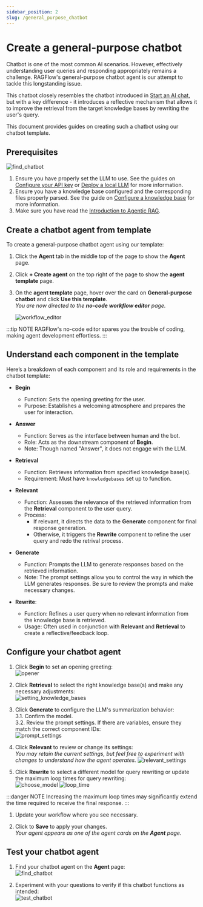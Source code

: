 ```yaml
---
sidebar_position: 2
slug: /general_purpose_chatbot
---
```


# Create a general-purpose chatbot

Chatbot is one of the most common AI scenarios. However, effectively understanding user queries and responding appropriately remains a challenge. RAGFlow's general-purpose chatbot agent is our attempt to tackle this longstanding issue.  

This chatbot closely resembles the chatbot introduced in [Start an AI chat](../start_chat.md), but with a key difference - it introduces a reflective mechanism that allows it to improve the retrieval from the target knowledge bases by rewriting the user's query.

This document provides guides on creating such a chatbot using our chatbot template.

## Prerequisites

![find_chatbot](https://github.com/user-attachments/assets/9fc6891c-7784-43b8-ab4a-3b08a9e551c4)


1. Ensure you have properly set the LLM to use. See the guides on [Configure your API key](../llm_api_key_setup.md) or [Deploy a local LLM](../deploy_local_llm.mdx) for more information.
2. Ensure you have a knowledge base configured and the corresponding files properly parsed. See the guide on [Configure a knowledge base](../configure_knowledge_base.md) for more information.
3. Make sure you have read the [Introduction to Agentic RAG](./agentic_rag_introduction.md).

## Create a chatbot agent from template

To create a general-purpose chatbot agent using our template:

1. Click the **Agent** tab in the middle top of the page to show the **Agent** page.
2. Click **+ Create agent** on the top right of the page to show the **agent template** page.
3. On the **agent template** page, hover over the card on **General-purpose chatbot** and click **Use this template**.  
   *You are now directed to the **no-code workflow editor** page.*

   ![workflow_editor](https://github.com/user-attachments/assets/9fc6891c-7784-43b8-ab4a-3b08a9e551c4)

:::tip NOTE
RAGFlow's no-code editor spares you the trouble of coding, making agent development effortless.
:::

## Understand each component in the template

Here’s a breakdown of each component and its role and requirements in the chatbot template:

- **Begin**
  - Function: Sets the opening greeting for the user.
  - Purpose: Establishes a welcoming atmosphere and prepares the user for interaction.

- **Answer**
  - Function: Serves as the interface between human and the bot.
  - Role: Acts as the downstream component of **Begin**.  
  - Note: Though named "Answer", it does not engage with the LLM.

- **Retrieval**
  - Function: Retrieves information from specified knowledge base(s).
  - Requirement: Must have `knowledgebases` set up to function.

- **Relevant**
  - Function: Assesses the relevance of the retrieved information from the **Retrieval** component to the user query.
  - Process:  
    - If relevant, it directs the data to the **Generate** component for final response generation.
    - Otherwise, it triggers the **Rewrite** component to refine the user query and redo the retrival process.

- **Generate**
  - Function: Prompts the LLM to generate responses based on the retrieved information.  
  - Note: The prompt settings allow you to control the way in which the LLM generates responses. Be sure to review the prompts and make necessary changes.

- **Rewrite**:  
  - Function: Refines a user query when no relevant information from the knowledge base is retrieved.  
  - Usage: Often used in conjunction with **Relevant** and **Retrieval** to create a reflective/feedback loop.  

## Configure your chatbot agent

1. Click **Begin** to set an opening greeting:  
   ![opener](https://github.com/user-attachments/assets/4416bc16-2a84-4f24-a19b-6dc8b1de0908)

2. Click **Retrieval** to select the right knowledge base(s) and make any necessary adjustments:  
   ![setting_knowledge_bases](https://github.com/user-attachments/assets/5f694820-5651-45bc-afd6-cf580ca0228d)

3. Click **Generate** to configure the LLM's summarization behavior:  
   3.1. Confirm the model.  
   3.2. Review the prompt settings. If there are variables, ensure they match the correct component IDs:  
   ![prompt_settings](https://github.com/user-attachments/assets/19e94ea7-7f62-4b73-b526-32fcfa62f1e9)

4. Click **Relevant** to review or change its settings:  
   *You may retain the current settings, but feel free to experiment with changes to understand how the agent operates.*
   ![relevant_settings](https://github.com/user-attachments/assets/f582cc1c-0dd5-499c-813a-294dbfb941dd)

5. Click **Rewrite** to select a different model for query rewriting or update the maximum loop times for query rewriting:  
   ![choose_model](https://github.com/user-attachments/assets/2bac1d6c-c4f1-42ac-997b-102858c3f550)
   ![loop_time](https://github.com/user-attachments/assets/09a4ce34-7aac-496f-aa59-d8aa33bf0b1f)

:::danger NOTE
Increasing the maximum loop times may significantly extend the time required to receive the final response.
:::

1. Update your workflow where you see necessary.

2. Click to **Save** to apply your changes.  
   *Your agent appears as one of the agent cards on the **Agent** page.*

## Test your chatbot agent

1. Find your chatbot agent on the **Agent** page:  
   ![find_chatbot](https://github.com/user-attachments/assets/6e6382c6-9a86-4190-9fdd-e363b7f64ba9)

2. Experiment with your questions to verify if this chatbot functions as intended:  
   ![test_chatbot](https://github.com/user-attachments/assets/c074d3bd-4c39-4b05-a68b-1fd361f256b3)